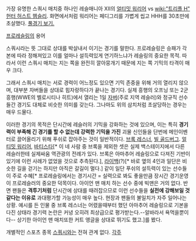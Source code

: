 {{{#!html
<object width="420" height="315"><param name="movie" value="http://www.youtube.com/v/5MwfiF_NCJ0?hl=ko_KR&amp;version=3"></param><param name="allowFullScreen" value="true"></param><param name="allowscriptaccess" value="always"></param><embed src="http://www.youtube.com/v/5MwfiF_NCJ0?hl=ko_KR&amp;version=3" type="application/x-shockwave-flash" width="420" height="315" allowscriptaccess="always" allowfullscreen="true"></embed></object>
}}}

가장 유명한 스쿼시 매치중 하나인 레슬매니아 XII의 [[얼티밋 워리어]] vs [[wiki:"트리플 H" 헌터 허스트 헴슬리]]. 화면에서처럼 워리어는 페디그리를 가볍게 씹고 HHH를 30초만에 초살했다. [http://www.youtube.com/watch?v=icGXBWfXu8Y 풀경기 보기.]

[[프로레슬링]]의 용어

스쿼시라는 뜻 그대로 상대를 박살내서 이기는 경기를 말한다. 프로레슬링은 승패가 각본에 따라 정해져있고 이를 얼마나 설득력있게 연기하느냐가 레슬링의 중요한 목적. 따라서 이런 스쿼시 매치는 지는 쪽을 완전히 깔아뭉개기 때문에 지는 쪽 기믹의 타격이 매우 크다.

그래서 스쿼시 매치는 서로 경력이 어느정도 있으면 기믹 존중을 위해 거의 열리지 않으며, 대부분 자버들을 상대로 힘자랑하다가 끝나는 경기다. 실제 흥행의 오프닝 또는 2군 흥행(WWE의 벨로시티나 히트)에서 열리는 1일 [[자버]](주로 지역 레슬러)와 정규직 선수들간 경기도 대체로 비슷한 의미를 갖는다. 그나마도 위의 삼치처럼 초살당하는 경우는 매우 드물다.

이러한 경기의 목적은 단시간에 레슬러의 기믹을 강화하는 것에 있으며, 이는 특히 '''경기력이 부족해 긴 경기를 할 수 없는데 강력한 기믹을 가진''' 괴물 신인들을 단번에 메인이벤터로 끌어올리기 위해 푸쉬로 잡아주는 것이 일반적이다. [[브록 레스너]], [[빌 골드버그]]. [[얼티밋 워리어]], [[바티스타]][* 이 네 사람 중 브록을 제외한 셋은 실제 백스테이지에서 다른 레슬러한테 실제싸움 역관광의 전례가 있다. 브록은 아마추어 레슬링으로 다져진 기반이 있기에 이런 사례가 없었을 것으로 추측된다.], [[라이백]](?)[* 바로 옆의 4인과 일단은 비슷한 길을 걷기는 하지만 아직은 갈길이 멀다.] 같이 일단 푸쉬의 설득력이 있는 선수들이 주로 수혜[* 프로레슬링에서는 경기시간 = 실력으로 봐도 좋을만큼 장시간 경기운영이 프로레슬러의 중요한 덕목이다. 아이언 맨 매치 하는 선수 중에 빅맨은 거의 없다. 반면 팬들은 '''격투기처럼''' 단시간에 상대를 때려잡으므로 이런 선수들을 '''실전에 강해보일 것 같다는 이유로''' 과대평가할 가능성이 매우 높다. 현장과 팬들의 불일치가 자주 일어나는 상황. 예시를 든 인물 중 브록 레스너는 어렸을때부터 했던 아마추어 레슬링으로 기본을 다진 상태라 경기력 논란은 커녕 오히려 최상급으로 평가받는다.--알바라서 욕먹을뿐이다-- 상기한 아이언 맨 매치또한 커트 앵글을 상대로 뛰기도 했고.]를 봤다.

개별적인 스포츠 종목 [[스쿼시]]와는 전혀 관계 없다.
[[각주]]
